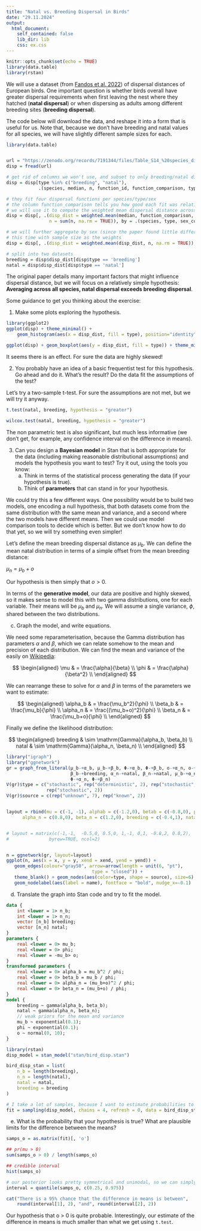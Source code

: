 ```yaml
---
title: "Natal vs. Breeding Dispersal in Birds"
date: "29.11.2024"
output: 
  html_document:
    self_contained: false
    lib_dir: lib
    css: ex.css
---
```


```r
knitr::opts_chunk$set(echo = TRUE)
library(data.table)
library(rstan)

```

We will use a dataset (from [Fandos et al. 2022](https://besjournals.onlinelibrary.wiley.com/doi/full/10.1111/1365-2656.13838)) of dispersal distances of European birds. One important question is whether birds overall have greater dispersal requirements when first leaving the nest where they hatched (**natal dispersal**) or when dispersing as adults among different breeding sites (**breeding dispersal**).

The code below will download the data, and reshape it into a form that is useful for us. Note that, because we don't have breeding and natal values for all species, we will have slightly different sample sizes for each.

```r
library(data.table)


url = "https://zenodo.org/records/7191344/files/Table_S14_%20species_dispersal_distances_v1_0_2.csv?download=1"
disp = fread(url)

# get rid of columns we won't use, and subset to only breeding/natal dispersal
disp = disp[type %in% c("breeding", "natal"), 
			.(species, median, n, function_id, function_comparison, type, sex_code)]

# they fit four dispersal functions per species/type/sex
# the column function_comparison tells you how good each fit was relative to the others
# we will use it to compute the weighted mean dispersal distance across the different models
disp = disp[, .(disp_dist = weighted.mean(median, function_comparison, na.rm - TRUE), 
				n = sum(n, na.rm = TRUE)), by = .(species, type, sex_code)]

# we will further aggregate by sex (since the paper found little difference among sexes)
# this time with sample size as the weights
disp = disp[, .(disp_dist = weighted.mean(disp_dist, n, na.rm = TRUE)), by = .(species, type)]

# split into two datasets
breeding = disp$disp_dist[disp$type == 'breeding']
natal = disp$disp_dist[disp$type == 'natal']
```

The original paper details many important factors that might influence dispersal distance, but we will focus on a relatively simple hypothesis: **Averaging across all species, natal dispersal exceeds breeding dispersal**.

Some guidance to get you thinking about the exercise:

1. Make some plots exploring the hypothesis.

:::: {.soln}
```r
library(ggplot2)
ggplot(disp) + theme_minimal() + 
	geom_histogram(aes(x = disp_dist, fill = type), position="identity", alpha = 0.5, bins = 30)

ggplot(disp) + geom_boxplot(aes(y = disp_dist, fill = type)) + theme_minimal() + ylab("Dispersal Distance (km)")
```

It seems there is an effect. For sure the data are highly skewed!

::::

2. You probably have an idea of a basic frequentist test for this hypothesis. Go ahead and do it. What's the result? Do the data fit the assumptions of the test?

:::: {.soln}

Let's try a two-sample t-test. For sure the assumptions are not met, but we will try it anyway.

``` r
t.test(natal, breeding, hypothesis = "greater")

wilcox.test(natal, breeding, hypothesis = "greater")
```

The non parametric test is also significant, but much less informative (we don't get, for example, any confidence interval on the difference in means).

::::

3. Can you design a **Bayesian model** in Stan that is both appropriate for the data (including making reasonable distributional assumptions) and models the hypothesis you want to test? Try it out, using the tools you know:
	a. Think in terms of the statistical process generating the data (if your hypothesis is true).
	b. Think of **parameters** that can stand in for your hypothesis.
	
::: {.soln}

We could try this a few different ways. One possibility would be to build two models, one encoding a null hypothesis, that both datasets come from the same distribution with the same mean and variance, and a second where the two models have different means. Then we could use model comparison tools to decide which is better. But we don't know how to do that yet, so we will try something even simpler!

Let's define the mean breeding dispersal distance as $\mu_b$. We can define the mean natal distribution in terms of a simple offset from the mean breeding distance:

$\mu_n = \mu_b + o$

Our hypothesis is then simply that $o > 0$.

In terms of the **generative model**, our data are positive and highly skewed, so it makes sense to model this with two gamma distributions, one for each variable. Their means will be $\mu_b$ and $\mu_n$. We will assume a single variance, $\phi$, shared between the two distributions.

:::
	
|    c. Graph the model, and write equations.
	
:::: {.soln}

We need some reparameterisation, because the Gamma distribution has parameters $\alpha$ and $\beta$, which we can relate somehow to the mean and precision of each distribution. We can find the mean and variance of the easily on [Wikipedia](https://en.wikipedia.org/wiki/Gamma_distribution):

$$
\begin{aligned}
\mu & = \frac{\alpha}{\beta} \\
\phi & = \frac{\alpha}{\beta^2} \\
\end{aligned}
$$

We can rearrange these to solve for $\alpha$ and $\beta$ in terms of the parameters we want to estimate:


$$
\begin{aligned}
\alpha_b & = \frac{\mu_b^2}{\phi} \\
\beta_b & = \frac{\mu_b}{\phi} \\
\alpha_n & = \frac{(\mu_b+o)^2}{\phi} \\
\beta_n & = \frac{\mu_b+o}{\phi} \\
\end{aligned}
$$


Finally we define the likelihood distribution:

$$
\begin{aligned}
breeding & \sim \mathrm{Gamma}(\alpha_b, \beta_b) \\
natal & \sim \mathrm{Gamma}(\alpha_n, \beta_n) \\
\end{aligned}
$$


```r
library("igraph")
library("ggnetwork")
gr = graph_from_literal(μ_b-+α_b, μ_b-+β_b, Φ-+α_b, Φ-+β_b, o-+α_n, o-+β_n, α_b-+breeding, 
						β_b-+breeding, α_n-+natal, β_n-+natal, μ_b-+α_n, μ_b-+β_n,
						Φ-+α_n, Φ-+β_n)
V(gr)$type = c("stochastic", rep("deterministic", 2), rep("stochastic", 2), rep("deterministic", 2),
			   rep("stochastic", 2))
V(gr)$source = c(rep("unknown", 7), rep("known", 2))


layout = rbind(mu = c(-1, -1), alphab = c(-1.2,0), betab = c(-0.8,0), phi = c(0,-1), o = c(1,-1),
	  alpha_n = c(0.8,0), beta_n = c(1.2,0), breeding = c(-0.4,1), natal = c(0.4,1))


# layout = matrix(c(-1,-1,  -0.5,0, 0.5,0, 1,-1, 0,1, -0.8,2, 0.8,2), 
# 				byrow=TRUE, ncol=2)


n = ggnetwork(gr, layout=layout)
ggplot(n, aes(x = x, y = y, xend = xend, yend = yend)) + 
   geom_edges(colour="gray50", arrow=arrow(length = unit(6, "pt"), 
   								type = "closed")) + 
   theme_blank() + geom_nodes(aes(color=type, shape = source), size=6) + 
   geom_nodelabel(aes(label = name), fontface = "bold", nudge_x=-0.1)
```

::::
	
|    d. Translate the graph into Stan code and try to fit the model.

::::{.soln}

```stan
data {
	int <lower = 1> n_b;
	int <lower = 1> n_n;
	vector [n_b] breeding;
	vector [n_n] natal;
}
parameters {
	real <lower = 0> mu_b;
	real <lower = 0> phi;
	real <lower = -mu_b> o;
}
transformed parameters {
	real <lower = 0> alpha_b = mu_b^2 / phi;
	real <lower = 0> beta_b = mu_b / phi;
	real <lower = 0> alpha_n = (mu_b+o)^2 / phi;
	real <lower = 0> beta_n = (mu_b+o) / phi;
}
model {
	breeding ~ gamma(alpha_b, beta_b);
	natal ~ gamma(alpha_n, beta_n);
	// weak priors for the mean and variance
	mu_b ~ exponential(0.1);
	phi ~ exponential(0.1);
	o ~ normal(0, 10);
}
```

```r
library(rstan)
disp_model = stan_model("stan/bird_disp.stan")
```

```r
bird_disp_stan = list(
	n_b = length(breeding),
	n_n = length(natal),
	natal = natal,
	breeding = breeding
)

# I take a lot of samples, because I want to estimate probabilities to a few decimal places
fit = sampling(disp_model, chains = 4, refresh = 0, data = bird_disp_stan, iter = 8000)

```

::::

|    e. What is the probability that your hypothesis is true? What are plausible limits for the difference between the means?

::::{.soln}
	
```r
samps_o = as.matrix(fit)[, 'o']

## pr(mu > 0)
sum(samps_o > 0) / length(samps_o)

## credible interval
hist(samps_o)

# our posterior looks pretty symmetrical and unimodal, so we can simply make a quantile interval
interval = quantile(samps_o, c(0.25, 0.975))

cat("There is a 95% chance that the difference in means is between", 
	round(interval[1], 2), "and", round(interval[2], 2))
```

Our hypothesis that o > 0 is quite probable. Interestingly, our estimate of the difference in means is much smaller than what we get using `t.test`.

::::

